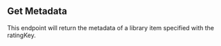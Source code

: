 
## Get Metadata

<OperationInfo method='get' path='/library/metadata/{ratingKey}' />

This endpoint will return the metadata of a library item specified with the ratingKey.

